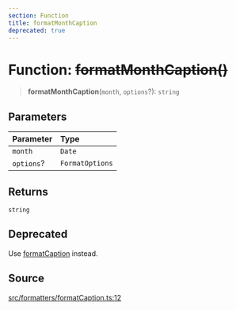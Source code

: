 ```yaml
---
section: Function
title: formatMonthCaption
deprecated: true
---
```


# Function: ~~formatMonthCaption()~~

> **formatMonthCaption**(`month`, `options`?): `string`

## Parameters

| Parameter | Type |
| :------ | :------ |
| `month` | `Date` |
| `options`? | `FormatOptions` |

## Returns

`string`

## Deprecated

Use [formatCaption](/docs/api/next/functions/formatCaption.mdx) instead.

## Source

[src/formatters/formatCaption.ts:12](https://github.com/gpbl/react-day-picker/blob/45cca307e/src/formatters/formatCaption.ts#L12)
